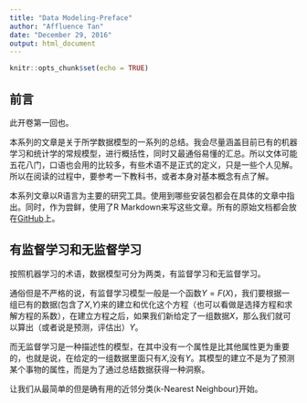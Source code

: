 ```yaml
---
title: "Data Modeling-Preface"
author: "Affluence Tan"
date: "December 29, 2016"
output: html_document
---
```


```r
knitr::opts_chunk$set(echo = TRUE)
```

## 前言

此开卷第一回也。 

本系列的文章是关于所学数据模型的一系列的总结。我会尽量涵盖目前已有的机器学习和统计学的常规模型，进行概括性，同时又最通俗易懂的汇总。所以文体可能五花八门，口语也会用的比较多，有些术语不是正式的定义，只是一些个人见解。所以在阅读的过程中，要参考一下教科书，或者本身对基本概念有点了解。 

本系列文章以R语言为主要的研究工具。使用到哪些安装包都会在具体的文章中指出。同时，作为尝鲜，使用了R Markdown来写这些文章。所有的原始文档都会放在[GitHub](https://github.com/TanMiningWithPyR)上。

  
## 有监督学习和无监督学习

按照机器学习的术语，数据模型可分为两类，有监督学习和无监督学习。

通俗但是不严格的说，有监督学习模型一般是一个函数$Y=F(X)$，我们要根据一组已有的数据(包含了$X$,$Y$)来的建立和优化这个方程（也可以看做是选择方程和求解方程的系数），在建立方程之后，如果我们新给定了一组数据$X$，那么我们就可以算出（或者说是预测，评估出）$Y$。  

而无监督学习是一种描述性的模型，在其中没有一个属性是比其他属性更为重要的，也就是说，在给定的一组数据里面只有$X$,没有$Y$。其模型的建立不是为了预测某个事物的属性，而是为了通过总结数据获得一种洞察。  
  
让我们从最简单的但是确有用的近邻分类(k-Nearest Neighbour)开始。


